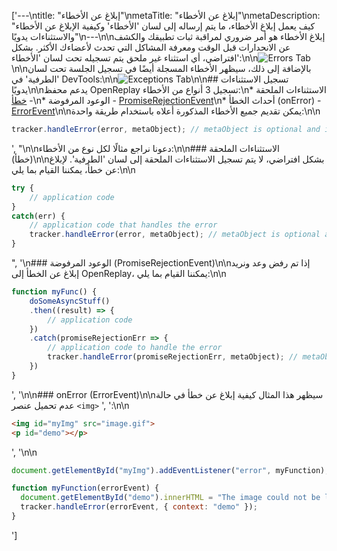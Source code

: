 ['---\ntitle: "إبلاغ عن الأخطاء"\nmetaTitle: "إبلاغ عن الأخطاء"\nmetaDescription: "كيف يعمل إبلاغ الأخطاء، ما يتم إرساله إلى لسان 'الأخطاء' وكيفية الإبلاغ عن الأخطاء والاستثناءات يدويًا"\n---\n\nإبلاغ الأخطاء هو أمر ضروري لمراقبة ثبات تطبيقك والكشف عن الانحدارات قبل الوقت ومعرفة المشاكل التي تحدث لأعضاءك الأكثر. بشكل افتراضي، أي استثناء غير ملحق يتم تسجيله تحت لسان 'الأخطاء':\n\n![Errors Tab](/static/errors-tab.jpg#center)\n\nبالإضافة إلى ذلك، سيظهر الأخطاء المسجلة أيضًا في تسجيل الجلسة تحت لسان 'الطرفية' في DevTools:\n\n![Exceptions Tab](/static/exceptions-tab-in-recording.jpg#center)\n\n## تسجيل الاستثناءات يدويًا\n\nيدعم محفظ OpenReplay تسجيل 3 أنواع من الأخطاء:\n* الاستثناءات الملحقة - [خطأ](https://developer.mozilla.org/en-US/docs/Web/JavaScript/Reference/Global_Objects/Error)\n* الوعود المرفوضة - [PromiseRejectionEvent](https://developer.mozilla.org/en-US/docs/Web/API/PromiseRejectionEvent)\n* أحداث الخطأ (onError) - [ErrorEvent](https://developer.mozilla.org/en-US/docs/Web/API/ErrorEvent)\n\nيمكن تقديم جميع الأخطاء المذكورة أعلاه باستخدام طريقة واحدة:\n\n
```js
tracker.handleError(error, metaObject); // metaObject is optional and is a flat object
```
', "\n\nدعونا نراجع مثالًا لكل نوع من الأخطاء:\n\n### الاستثناءات الملحقة (خطأ)\n\nبشكل افتراضي، لا يتم تسجيل الاستثناءات الملحقة إلى لسان 'الطرفية'. لإبلاغ عن خطأ، يمكننا القيام بما يلي:\n\n
```js
try {
    // application code
}
catch(err) {
    // application code that handles the error
    tracker.handleError(error, metaObject); // metaObject is optional and is a flat object
}
```
", '\n### الوعود المرفوضة (PromiseRejectionEvent)\n\nإذا تم رفض وعد ونريد إبلاغ عن الخطأ إلى OpenReplay، يمكننا القيام بما يلي:\n\n
```js
function myFunc() {
    doSomeAsyncStuff()
    .then((result) => {
        // application code
    })
    .catch(promiseRejectionErr => {
        // application code to handle the error
        tracker.handleError(promiseRejectionErr, metaObject); // metaObject is optional and is a flat object     
    })
}
```
', '\n\n### onError (ErrorEvent)\n\nسيظهر هذا المثال كيفية إبلاغ عن خطأ في حالة عدم تحميل عنصر 
```<img>```
', ':\n\n
```html
<img id="myImg" src="image.gif">
<p id="demo"></p>
```
', '\n\n
```js
document.getElementById("myImg").addEventListener("error", myFunction);

function myFunction(errorEvent) {
  document.getElementById("demo").innerHTML = "The image could not be loaded.";
  tracker.handleError(errorEvent, { context: "demo" });
}
```
']
